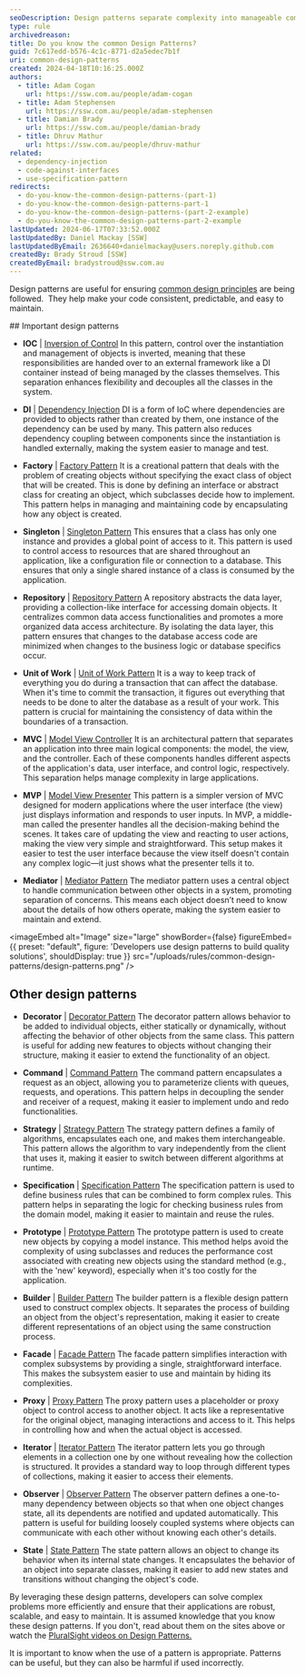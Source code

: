 ```yaml
---
seoDescription: Design patterns separate complexity into manageable components, improving application maintainability and scalability.
type: rule
archivedreason:
title: Do you know the common Design Patterns?
guid: 7c617edd-b576-4c1c-8771-d2a5edec7b1f
uri: common-design-patterns
created: 2024-04-18T10:16:25.000Z
authors:
  - title: Adam Cogan
    url: https://ssw.com.au/people/adam-cogan
  - title: Adam Stephensen
    url: https://ssw.com.au/people/adam-stephensen
  - title: Damian Brady
    url: https://ssw.com.au/people/damian-brady
  - title: Dhruv Mathur
    url: https://ssw.com.au/people/dhruv-mathur
related:
  - dependency-injection
  - code-against-interfaces
  - use-specification-pattern
redirects:
  - do-you-know-the-common-design-patterns-(part-1)
  - do-you-know-the-common-design-patterns-part-1
  - do-you-know-the-common-design-patterns-(part-2-example)
  - do-you-know-the-common-design-patterns-part-2-example
lastUpdated: 2024-06-17T07:33:52.000Z
lastUpdatedBy: Daniel Mackay [SSW]
lastUpdatedByEmail: 2636640+danielmackay@users.noreply.github.com
createdBy: Brady Stroud [SSW]
createdByEmail: bradystroud@ssw.com.au
---
```


Design patterns are useful for ensuring [common design principles](/do-you-know-the-common-design-principles-part-1) are being followed.  They help make your code consistent, predictable, and easy to maintain.

<youtubeEmbed url="https://www.youtube.com/watch?v=tv-_1er1mWI" description="Video: 10 Design Patterns Explained in 10 Minutes (10 min)" />
## Important design patterns

* **IOC** | [Inversion of Control](http://en.wikipedia.org/wiki/Inversion_of_control)
  In this pattern, control over the instantiation and management of objects is inverted, meaning that these responsibilities are handed over to an external framework like a DI container instead of being managed by the classes themselves. This separation enhances flexibility and decouples all the classes in the system.

* **DI** | [Dependency Injection](/dependency-injection)
  DI is a form of IoC where dependencies are provided to objects rather than created by them, one instance of the dependency can be used by many. This pattern also reduces dependency coupling between components since the instantiation is handled externally, making the system easier to manage and test.

* **Factory** | [Factory Pattern](http://en.wikipedia.org/wiki/Factory_pattern)
  It is a creational pattern that deals with the problem of creating objects without specifying the exact class of object that will be created. This is done by defining an interface or abstract class for creating an object, which subclasses decide how to implement. This pattern helps in managing and maintaining code by encapsulating how any object is created.

* **Singleton** | [Singleton Pattern](http://en.wikipedia.org/wiki/Singleton_pattern)
  This ensures that a class has only one instance and provides a global point of access to it. This pattern is used to control access to resources that are shared throughout an application, like a configuration file or connection to a database. This ensures that only a single shared instance of a class is consumed by the application.

* **Repository** | [Repository Pattern](http://msdn.microsoft.com/en-us/library/ff649690.aspx)
  A repository abstracts the data layer, providing a collection-like interface for accessing domain objects. It centralizes common data access functionalities and promotes a more organized data access architecture. By isolating the data layer, this pattern ensures that changes to the database access code are minimized when changes to the business logic or database specifics occur.

* **Unit of Work** | [Unit of Work Pattern](http://msdn.microsoft.com/en-us/magazine/dd882510.aspx)
  It is a way to keep track of everything you do during a transaction that can affect the database. When it's time to commit the transaction, it figures out everything that needs to be done to alter the database as a result of your work. This pattern is crucial for maintaining the consistency of data within the boundaries of a transaction.

* **MVC** | [Model View Controller](http://en.wikipedia.org/wiki/Model%e2%80%93view%e2%80%93controller)
  It is an architectural pattern that separates an application into three main logical components: the model, the view, and the controller. Each of these components handles different aspects of the application's data, user interface, and control logic, respectively. This separation helps manage complexity in large applications.

* **MVP** | [Model View Presenter](http://en.wikipedia.org/wiki/Model_View_Presenter)
  This pattern is a simpler version of MVC designed for modern applications where the user interface (the view) just displays information and responds to user inputs. In MVP, a middle-man called the presenter handles all the decision-making behind the scenes. It takes care of updating the view and reacting to user actions, making the view very simple and straightforward. This setup makes it easier to test the user interface because the view itself doesn't contain any complex logic—it just shows what the presenter tells it to.

* **Mediator** | [Mediator Pattern](http://en.wikipedia.org/wiki/Mediator_pattern)
  The mediator pattern uses a central object to handle communication between other objects in a system, promoting separation of concerns. This means each object doesn’t need to know about the details of how others operate, making the system easier to maintain and extend.


<imageEmbed
  alt="Image"
  size="large"
  showBorder={false}
  figureEmbed={{
    preset: "default",
    figure: 'Developers use design patterns to build quality solutions',
    shouldDisplay: true
  }}
  src="/uploads/rules/common-design-patterns/design-patterns.png"
/>

## Other design patterns

* **Decorator** | [Decorator Pattern](http://en.wikipedia.org/wiki/Decorator_pattern)
  The decorator pattern allows behavior to be added to individual objects, either statically or dynamically, without affecting the behavior of other objects from the same class. This pattern is useful for adding new features to objects without changing their structure, making it easier to extend the functionality of an object.

* **Command** | [Command Pattern](http://en.wikipedia.org/wiki/Command_pattern)
  The command pattern encapsulates a request as an object, allowing you to parameterize clients with queues, requests, and operations. This pattern helps in decoupling the sender and receiver of a request, making it easier to implement undo and redo functionalities.

* **Strategy** | [Strategy Pattern](http://en.wikipedia.org/wiki/Strategy_pattern)
  The strategy pattern defines a family of algorithms, encapsulates each one, and makes them interchangeable. This pattern allows the algorithm to vary independently from the client that uses it, making it easier to switch between different algorithms at runtime.

* **Specification** | [Specification Pattern](http://en.wikipedia.org/wiki/Specification_pattern)
  The specification pattern is used to define business rules that can be combined to form complex rules. This pattern helps in separating the logic for checking business rules from the domain model, making it easier to maintain and reuse the rules.

* **Prototype** | [Prototype Pattern](http://en.wikipedia.org/wiki/Prototype_pattern)
  The prototype pattern is used to create new objects by copying a model instance. This method helps avoid the complexity of using subclasses and reduces the performance cost associated with creating new objects using the standard method (e.g., with the 'new' keyword), especially when it's too costly for the application.

* **Builder** | [Builder Pattern](http://en.wikipedia.org/wiki/Builder_pattern)
  The builder pattern is a flexible design pattern used to construct complex objects. It separates the process of building an object from the object's representation, making it easier to create different representations of an object using the same construction process.

* **Facade** | [Facade Pattern](http://en.wikipedia.org/wiki/Facade_pattern)
  The facade pattern simplifies interaction with complex subsystems by providing a single, straightforward interface. This makes the subsystem easier to use and maintain by hiding its complexities.

* **Proxy** | [Proxy Pattern](http://en.wikipedia.org/wiki/Proxy_pattern)
  The proxy pattern uses a placeholder or proxy object to control access to another object. It acts like a representative for the original object, managing interactions and access to it. This helps in controlling how and when the actual object is accessed.

* **Iterator** | [Iterator Pattern](http://en.wikipedia.org/wiki/Iterator_pattern)
  The iterator pattern lets you go through elements in a collection one by one without revealing how the collection is structured. It provides a standard way to loop through different types of collections, making it easier to access their elements.

* **Observer** | [Observer Pattern](http://en.wikipedia.org/wiki/Observer_pattern)
  The observer pattern defines a one-to-many dependency between objects so that when one object changes state, all its dependents are notified and updated automatically. This pattern is useful for building loosely coupled systems where objects can communicate with each other without knowing each other's details.

* **State** | [State Pattern](http://en.wikipedia.org/wiki/State_pattern)
  The state pattern allows an object to change its behavior when its internal state changes. It encapsulates the behavior of an object into separate classes, making it easier to add new states and transitions without changing the object's code.

By leveraging these design patterns, developers can solve complex problems more efficiently and ensure that their applications are robust, scalable, and easy to maintain. It is assumed knowledge that you know these design patterns. If you don't, read about them on the sites above or watch the [PluralSight videos on Design Patterns.](https://www.pluralsight.com/paths/design-patterns-in-c)

It is important to know when the use of a pattern is appropriate. Patterns can be useful, but they can also be harmful if used incorrectly.
